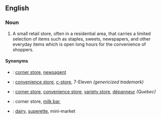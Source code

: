 ==English==

===Noun===
{{en-noun}}

# {{UK}} A small retail store, often in a residential area, that carries a limited selection of items such as staples, sweets, newspapers, and other everyday items which is open long hours for the convenience of shoppers.

====Synonyms====
* {{italbrac|UK}}: [[corner store]], [[newsagent]]
* {{italbrac|American English}}: [[convenience store]], [[c-store]],  7-Eleven ''(genericized trademark)''
* {{italbrac|Canadian English}}: [[corner store]], [[convenience store]], [[variety store]], [[dépanneur]] ''(Quebec)''
* {{italbrac|Australian English}}: corner store, [[milk bar]],
* {{italbrac|New Zealand English}}: [[dairy]], [[w:superette|superette]], mini-market